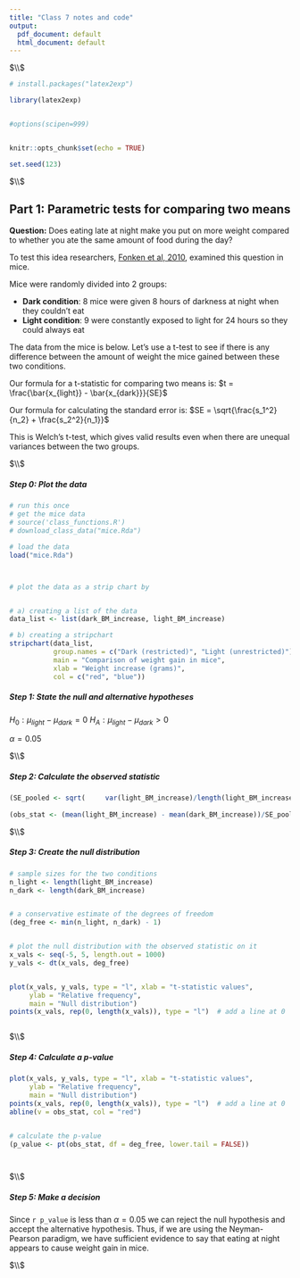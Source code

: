 ```yaml
---
title: "Class 7 notes and code"
output:
  pdf_document: default
  html_document: default
---
```






$\\$





```r

# install.packages("latex2exp")

library(latex2exp)


#options(scipen=999)


knitr::opts_chunk$set(echo = TRUE)

set.seed(123)

```






$\\$







## Part 1: Parametric tests for comparing two means



**Question:** Does eating late at night make you put on more weight compared to whether you ate the same amount of food during the day? 


To test this idea researchers, [Fonken et al, 2010](https://www.ncbi.nlm.nih.gov/pubmed/20937863), examined this question in mice. 

Mice were randomly divided into 2 groups:

 * **Dark condition**:  8 mice were given 8 hours of darkness at night when they couldn’t eat
 * **Light condition**: 9 were constantly exposed to light for 24 hours so they could always eat


The data from the mice is below. Let's use a t-test to see if there is any difference between the amount of weight the mice gained between these two conditions. 


Our formula for a t-statistic for comparing two means is:  $t = \frac{\bar{x_{light}} - \bar{x_{dark}}}{SE}$ 


Our formula for calculating the standard error is: $SE = \sqrt{\frac{s_1^2}{n_2} + \frac{s_2^2}{n_1}}$


This is Welch's t-test, which gives valid results even when there are unequal variances between the two groups. 





$\\$





##### Step 0: Plot the data


```r

# run this once
# get the mice data
# source('class_functions.R')
# download_class_data("mice.Rda")

# load the data
load("mice.Rda")



# plot the data as a strip chart by


# a) creating a list of the data 
data_list <- list(dark_BM_increase, light_BM_increase) 

# b) creating a stripchart   
stripchart(data_list, 
           group.names = c("Dark (restricted)", "Light (unrestricted)"), 
           main = "Comparison of weight gain in mice",
           xlab = "Weight increase (grams)", 
           col = c("red", "blue"))


```




##### Step 1: State the null and alternative hypotheses 


$H_0: \mu_{light} - \mu_{dark} = 0$
$H_A: \mu_{light} - \mu_{dark} > 0$


$\alpha = 0.05$





$\\$







##### Step 2: Calculate the observed statistic

```r


(SE_pooled <- sqrt(     var(light_BM_increase)/length(light_BM_increase) +  var(dark_BM_increase)/length(dark_BM_increase))  )
 
(obs_stat <- (mean(light_BM_increase) - mean(dark_BM_increase))/SE_pooled)


```



$\\$





##### Step 3: Create the null distribution



```r



# sample sizes for the two conditions
n_light <- length(light_BM_increase)
n_dark <- length(dark_BM_increase)


# a conservative estimate of the degrees of freedom
(deg_free <- min(n_light, n_dark) - 1)


# plot the null distribution with the observed statistic on it
x_vals <- seq(-5, 5, length.out = 1000)
y_vals <- dt(x_vals, deg_free)


plot(x_vals, y_vals, type = "l", xlab = "t-statistic values", 
     ylab = "Relative frequency", 
     main = "Null distribution")
points(x_vals, rep(0, length(x_vals)), type = "l")  # add a line at 0



```






$\\$





##### Step 4: Calculate a p-value


```r



plot(x_vals, y_vals, type = "l", xlab = "t-statistic values", 
     ylab = "Relative frequency", 
     main = "Null distribution")
points(x_vals, rep(0, length(x_vals)), type = "l")  # add a line at 0
abline(v = obs_stat, col = "red")


# calculate the p-value
(p_value <- pt(obs_stat, df = deg_free, lower.tail = FALSE))




```




$\\$






##### Step 5: Make a decision

Since `r p_value` is less than $\alpha = 0.05$ we can reject the null hypothesis and accept the alternative hypothesis. Thus, if we are using the Neyman-Pearson paradigm, we have sufficient evidence to say that eating at night appears to cause weight gain in mice.







$\\$







